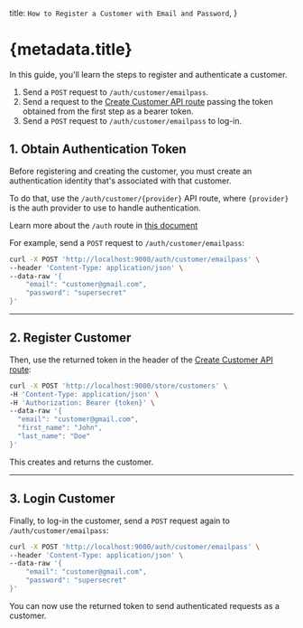   title: `How to Register a Customer with Email and Password`,
}

# {metadata.title}

In this guide, you'll learn the steps to register and authenticate a customer.

<Note title="Steps Summary">

1. Send a `POST` request to `/auth/customer/emailpass`.
2. Send a request to the [Create Customer API route](!api!/store#customers_postcustomers) passing the token obtained from the first step as a bearer token.
3. Send a `POST` request to `/auth/customer/emailpass` to log-in.

</Note>

## 1. Obtain Authentication Token

Before registering and creating the customer, you must create an authentication identity that's associated with that customer.

To do that, use the `/auth/customer/{provider}` API route, where `{provider}` is the auth provider to use to handle authentication.

<Note>

Learn more about the `/auth` route in [this document](../../auth/authentication-route/page.mdx)

</Note>

For example, send a `POST` request to `/auth/customer/emailpass`:

```bash
curl -X POST 'http://localhost:9000/auth/customer/emailpass' \
--header 'Content-Type: application/json' \
--data-raw '{
    "email": "customer@gmail.com",
    "password": "supersecret"
}'
```

---

## 2. Register Customer

Then, use the returned token in the header of the [Create Customer API route](!api!/store#customers_postcustomers):

```bash
curl -X POST 'http://localhost:9000/store/customers' \
-H 'Content-Type: application/json' \
-H 'Authorization: Bearer {token}' \
--data-raw '{
  "email": "customer@gmail.com",
  "first_name": "John",
  "last_name": "Doe"
}'
```

This creates and returns the customer.

---

## 3. Login Customer

Finally, to log-in the customer, send a `POST` request again to `/auth/customer/emailpass`:

```bash
curl -X POST 'http://localhost:9000/auth/customer/emailpass' \
--header 'Content-Type: application/json' \
--data-raw '{
    "email": "customer@gmail.com",
    "password": "supersecret"
}'
```

You can now use the returned token to send authenticated requests as a customer.
